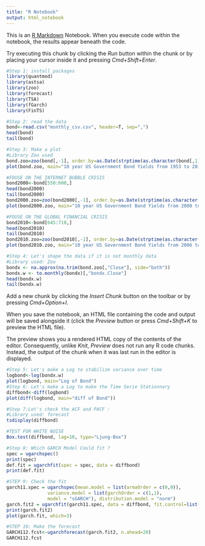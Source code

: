 ```yaml
---
title: "R Notebook"
output: html_notebook
---
```


This is an [R Markdown](http://rmarkdown.rstudio.com) Notebook. When you execute code within the notebook, the results appear beneath the code. 

Try executing this chunk by clicking the *Run* button within the chunk or by placing your cursor inside it and pressing *Cmd+Shift+Enter*. 

```r
#Step 1: install packages
library(quantmod)
library(astsa)
library(zoo)
library(forecast)
library(TSA)
library(fGarch)
library(FinTS)
```
```r
#Step 2: read the data
bond<-read.csv("monthly_csv.csv", header=T, sep=",")
head(bond)
tail(bond)
```
```r
#Step 3: Make a plot
#Library Zoo used 
bond.zoo=zoo(bond[,-1], order.by=as.Date(strptime(as.character(bond[,1]), "%Y-%m-%d")))
plot(bond.zoo, main="10 year US Government Bond Yields from 1953 to 2018")
```
```r
#FOUSE ON THE INTERNET BUBBLE CRISIS
bond2000<-bond[550:600,]
head(bond2000)
tail(bond2000)
bond2000.zoo=zoo(bond2000[,-1], order.by=as.Date(strptime(as.character(bond2000[,1]), "%Y-%m-%d")))
plot(bond2000.zoo, main="10 year US Government Bond Yields from 2000 to 2003")
```
```r
#FOUSE ON THE GLOBAL FINANCIAL CRISIS
bond2010<-bond[645:710,]
head(bond2010)
tail(bond2010)
bond2010.zoo=zoo(bond2010[,-1], order.by=as.Date(strptime(as.character(bond2010[,1]), "%Y-%m-%d")))
plot(bond2010.zoo, main="10 year US Government Bond Yields from 2006 to 2010")
```


```r
#Step 4: Let's shape the data if it is not monthly data 
#Library used: Zoo
bondx <- na.approx(na.trim(bond.zoo[,"Close"], side="both"))
bondx.w <- to.monthly(bondx)[,"bondx.Close"]
head(bondx.w)
tail(bondx.w)
```

Add a new chunk by clicking the *Insert Chunk* button on the toolbar or by pressing *Cmd+Option+I*.

When you save the notebook, an HTML file containing the code and output will be saved alongside it (click the *Preview* button or press *Cmd+Shift+K* to preview the HTML file). 

The preview shows you a rendered HTML copy of the contents of the editor. Consequently, unlike *Knit*, *Preview* does not run any R code chunks. Instead, the output of the chunk when it was last run in the editor is displayed.

```r
#Step 5: Let's make a Log to stabilize variance over time 
logbond<-log(bondx.w)
plot(logbond, main="Log of Bond")
#Step 6: Let's make a Log to make the Time Serie Stationnary 
diffbond<-diff(logbond)
plot(diff(logbond, main="diff of Bond"))
```
```r
#Step 7:Let's check the ACF and PACF :
#Library used: forecast
tsdisplay(diffbond)
```
```r
#TEST FOR WHITE NOISE
Box.test(diffbond, lag=10, type="Ljung-Box")
```



```r
#Step 8: Which GARCH Model Could fit ? 
spec = ugarchspec()
print(spec)
def.fit = ugarchfit(spec = spec, data = diffbond)
print(def.fit)
```

```r
#STEP 9: Check the fit 
garch11.spec = ugarchspec(mean.model = list(armaOrder = c(0,0)), 
               variance.model = list(garchOrder = c(1,1), 
               model = "sGARCH"), distribution.model = "norm")
garch.fit2 = ugarchfit(garch11.spec, data = diffbond, fit.control=list(scale=TRUE))
print(garch.fit2)
plot(garch.fit, which=3)
```



```r
#STEP 10: Make the forecast 
GARCH112.fcst<-ugarchforecast(garch.fit2, n.ahead=20)
GARCH112.fcst
```



